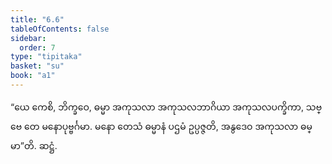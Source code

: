```yaml
---
title: "6.6"
tableOfContents: false
sidebar:
  order: 7
type: "tipitaka"
basket: "su"
book: "a1"
---
```



<DynamicBreadcrumb />

<Division number="56" book="a1">

<Paragraph number="118" book="a1">
“ယေ ကေစိ, ဘိက္ခဝေ, ဓမ္မာ အကုသလာ အကုသလဘာဂိယာ အကုသလပက္ခိကာ, သဗ္ဗေ တေ မနောပုဗ္ဗင်္ဂမာ. မနော တေသံ ဓမ္မာနံ ပဌမံ ဥပ္ပဇ္ဇတိ, အနွဒေဝ အကုသလာ ဓမ္မာ”တိ.

</Paragraph>
</Division>

<Paragraph number="119" type="center" book="a1">
ဆဋ္ဌံ.
</Paragraph>